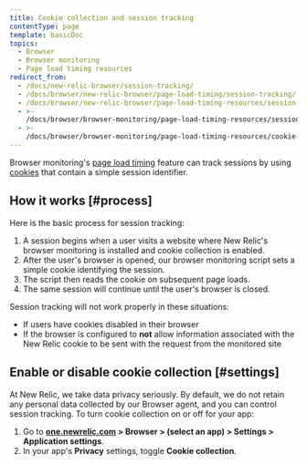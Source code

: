 ```yaml
---
title: Cookie collection and session tracking
contentType: page
template: basicDoc
topics:
  - Browser
  - Browser monitoring
  - Page load timing resources
redirect_from:
  - /docs/new-relic-browser/session-tracking/
  - /docs/browser/new-relic-browser/page-load-timing/session-tracking/
  - /docs/browser/new-relic-browser/page-load-timing-resources/session-tracking/
  - >-
    /docs/browser/browser-monitoring/page-load-timing-resources/session-tracking/
  - >-
    /docs/browser/browser-monitoring/page-load-timing-resources/cookie-collection-session-tracking/
---
```


Browser monitoring's [page load timing](/docs/browser/new-relic-browser/page-load-timing-resources/page-load-timing-process) feature can track sessions by using [cookies](/docs/browser/new-relic-browser/page-load-timing-resources/new-relic-cookies-used-browser#jsessionid) that contain a simple session identifier.

## How it works [#process]

Here is the basic process for session tracking:

1. A session begins when a user visits a website where New Relic's browser monitoring is installed and cookie collection is enabled.
2. After the user's browser is opened, our browser monitoring script sets a simple cookie identifying the session.
3. The script then reads the cookie on subsequent page loads.
4. The same session will continue until the user's browser is closed.

Session tracking will not work properly in these situations:

* If users have cookies disabled in their browser
* If the browser is configured to **not** allow information associated with the New Relic cookie to be sent with the request from the monitored site

## Enable or disable cookie collection [#settings]

At New Relic, we take data privacy seriously. By default, we do not retain any personal data collected by our Browser agent, and you can control session tracking. To turn cookie collection on or off for your app:

1. Go to **[one.newrelic.com](https://one.newrelic.com) > Browser > (select an app) > Settings > Application settings**.
2. In your app's **Privacy** settings, toggle **Cookie collection**.
